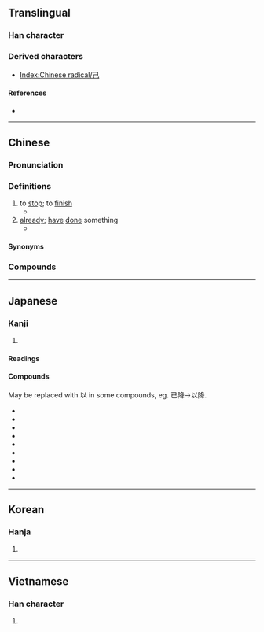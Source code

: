 {{also|己|巳}}
{{character info/new}}
==Translingual==
{{stroke order|strokes=3}}
{{stroke order|type=animate}}

===Han character===
{{Han char|rn=49|rad=己|as=00|sn=3|var=1|four=17717|canj=SU,XSU}}

===Derived characters===
* [[Index:Chinese radical/己]]

====References====
* {{Han ref|kx=0326.110|dkj=08743|dj=0630.110|hdz=20984.010|uh=5DF2|ud=24050|bh=A477|bd=42103}}

----

==Chinese==
{{zh-forms}}{{Han etym}}

===Pronunciation===
{{zh-pron
|m=yǐ
|m-s=
|c=ji5
|c-t=
|g=
|h=pfs=yí
|j=
|md=ī
|mn=í
|mn-t=
|w=2i
|x=
|mc=
|oc=y
|cat=adv
}}

===Definitions===
{{zh-hanzi}}

# to [[stop]]; to [[finish]]
#* {{zh-x|此 水 幾時 休，此 恨 何時 已。|When will the river cease to flow? When will this brooding '''end'''?|ref='''Song Dynasty''', {{w2|zh|李之儀}}, {{lang|zh|《卜算子·我住長江頭》}}}}
# [[already]]; [[have]] [[done]] something
#* {{zh-x|情義 已 失去，恩愛 都 失去|Friendship has '''already''' gone, and all of the love is gone|C-LIT|ref='''1983''', {{w2|zh|陳百強}}, {{w2|zh|pref=《|偏偏喜歡你 (專輯)|偏偏喜歡你|suf=》}}}}

====Synonyms====
{{zh-dial|已經}}

===Compounds===
{{zh-der|已故|已婚|已經|已然|已往|已知數|喋喋不已|不已|大勢已去|悶悶不已|已矣|已去|低徊不已|已還|不為已甚|已而|已定|大局已定|墓木已拱|已決|已而不登|不得已|大勢已定|勢不得已|一夔已足|必不得已|情非得已|壯心不已|已甚|不能自已|無已|斃而後已|生生不已|萬不得已|業已|為時已晚|日已銜山|病已成勢|方寸已亂|有加無已|死而後已|早已|木已成舟|而已|逼不得已|芳魂已杳|羽翼已成|羽翮已就|米已成炊|誅求無已|諾已|貪求無已|迫不得已|紛爭不已}}

----

==Japanese==

===Kanji===
{{ja-kanji|grade=8|rs=己00}}

# {{defn|lang=ja|sort=己00}}

====Readings====
{{ja-readings
|goon=い
|kanon=い
|kun=すで-に, や-む, のみ-
|nanori=み
}}

====Compounds====
May be replaced with 以 in some compounds, eg. 已降→以降.

{{der-top|Compounds}}
* {{ja-r|已然|いぜん}}
* {{ja-r|已然形|いぜんけい}}
* {{ja-r|已上|いじょう}}
* {{ja-r|已下|いか}}
* {{ja-r|已前|いぜん}}
* {{ja-r|已降|いこう}}
* {{ja-r|已後|いご}}
* {{ja-r|已来|いらい}}
* {{ja-r|生滅滅已|しょうめつめつい}}
{{der-bottom}}

----

==Korean==

===Hanja===
{{ko-hanja|hangeul=[[이]]|rv=i|mr=i}}

# {{defn|lang=ko|sort=己00}}

----

==Vietnamese==

===Han character===
{{vi-hantu|[[dĩ]], [[dãi]]|rs=己00}}

# {{defn|lang=vi|sort=己000ppp }}